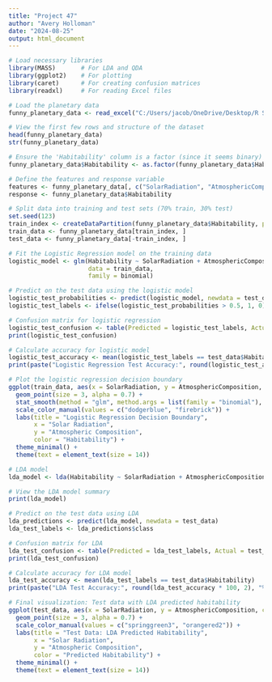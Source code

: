 ---
title: "Project 47"
author: "Avery Holloman"
date: "2024-08-25"
output: html_document
---

```{r}
# Load necessary libraries
library(MASS)       # For LDA and QDA
library(ggplot2)    # For plotting
library(caret)      # For creating confusion matrices
library(readxl)     # For reading Excel files

# Load the planetary data
funny_planetary_data <- read_excel("C:/Users/jacob/OneDrive/Desktop/R Studio Projects 2024/Datasets/funny_planetary_data.xlsx")

# View the first few rows and structure of the dataset
head(funny_planetary_data)
str(funny_planetary_data)

# Ensure the 'Habitability' column is a factor (since it seems binary)
funny_planetary_data$Habitability <- as.factor(funny_planetary_data$Habitability)

# Define the features and response variable
features <- funny_planetary_data[, c("SolarRadiation", "AtmosphericComposition", "DistanceFromStar")]
response <- funny_planetary_data$Habitability

# Split data into training and test sets (70% train, 30% test)
set.seed(123)
train_index <- createDataPartition(funny_planetary_data$Habitability, p = 0.7, list = FALSE)
train_data <- funny_planetary_data[train_index, ]
test_data <- funny_planetary_data[-train_index, ]

# Fit the Logistic Regression model on the training data
logistic_model <- glm(Habitability ~ SolarRadiation + AtmosphericComposition + DistanceFromStar, 
                      data = train_data, 
                      family = binomial)

# Predict on the test data using the logistic model
logistic_test_probabilities <- predict(logistic_model, newdata = test_data, type = "response")
logistic_test_labels <- ifelse(logistic_test_probabilities > 0.5, 1, 0)

# Confusion matrix for logistic regression
logistic_test_confusion <- table(Predicted = logistic_test_labels, Actual = test_data$Habitability)
print(logistic_test_confusion)

# Calculate accuracy for logistic model
logistic_test_accuracy <- mean(logistic_test_labels == test_data$Habitability)
print(paste("Logistic Regression Test Accuracy:", round(logistic_test_accuracy * 100, 2), "%"))

# Plot the logistic regression decision boundary
ggplot(train_data, aes(x = SolarRadiation, y = AtmosphericComposition, color = Habitability)) +
  geom_point(size = 3, alpha = 0.7) +
  stat_smooth(method = "glm", method.args = list(family = "binomial"), se = FALSE, linetype = "dashed", color = "black") +
  scale_color_manual(values = c("dodgerblue", "firebrick")) +
  labs(title = "Logistic Regression Decision Boundary",
       x = "Solar Radiation",
       y = "Atmospheric Composition",
       color = "Habitability") +
  theme_minimal() +
  theme(text = element_text(size = 14))

# LDA model
lda_model <- lda(Habitability ~ SolarRadiation + AtmosphericComposition + DistanceFromStar, data = train_data)

# View the LDA model summary
print(lda_model)

# Predict on the test data using LDA
lda_predictions <- predict(lda_model, newdata = test_data)
lda_test_labels <- lda_predictions$class

# Confusion matrix for LDA
lda_test_confusion <- table(Predicted = lda_test_labels, Actual = test_data$Habitability)
print(lda_test_confusion)

# Calculate accuracy for LDA model
lda_test_accuracy <- mean(lda_test_labels == test_data$Habitability)
print(paste("LDA Test Accuracy:", round(lda_test_accuracy * 100, 2), "%"))

# Final visualization: Test data with LDA predicted habitability
ggplot(test_data, aes(x = SolarRadiation, y = AtmosphericComposition, color = lda_test_labels)) +
  geom_point(size = 3, alpha = 0.7) +
  scale_color_manual(values = c("springgreen3", "orangered2")) +
  labs(title = "Test Data: LDA Predicted Habitability",
       x = "Solar Radiation",
       y = "Atmospheric Composition",
       color = "Predicted Habitability") +
  theme_minimal() +
  theme(text = element_text(size = 14))

```
